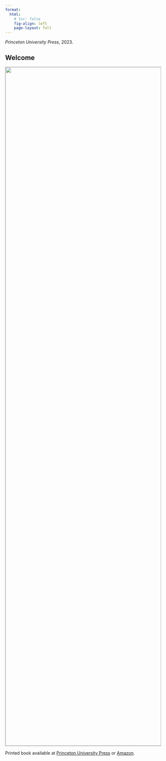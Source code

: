 ```yaml
---
format: 
  html:
    # toc: false
    fig-align: left
    page-layout: full
---
```


*Princeton University Press*, 2023.

::: {.content-hidden}

# Welcome {.unnumbered}

:::

<img style="border: 1px solid darkgray; height: 55vh" src="figures/cover.jpg">

Printed book available at [Princeton University Press](https://press.princeton.edu/books/paperback/9780691199573/research-design-in-the-social-sciences) or [Amazon](https://www.amazon.com/Research-Design-Social-Sciences-Declaration/dp/0691199574/?&_encoding=UTF8&tag=declaredesign-20&linkCode=ur2&linkId=84be1f952d1d7aaaa5be867eade93474&camp=1789&creative=9325).
